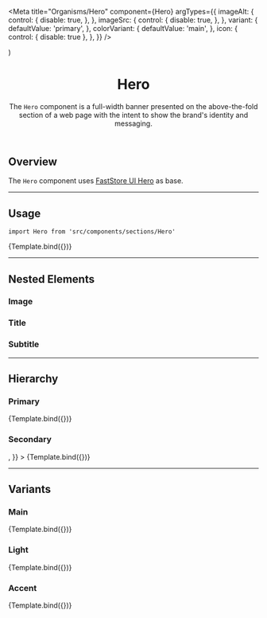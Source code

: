 

<Meta
  title="Organisms/Hero"
  component={Hero}
  argTypes={{
    imageAlt: {
      control: {
        disable: true,
      },
    },
    imageSrc: {
      control: {
        disable: true,
      },
    },
    variant: {
      defaultValue: 'primary',
    },
    colorVariant: {
      defaultValue: 'main',
    },
    icon: {
      control: { disable: true },
    },
  }}
/>

  <HelmetProvider>
    <Hero {...args} />
  </HelmetProvider>
)

<header>

# Hero

The `Hero` component is a full-width banner presented on the above-the-fold section of a web page with the intent to show the brand's identity and messaging.

</header>

## Overview

The `Hero` component uses [FastStore UI Hero](https://www.faststore.dev/reference/ui/organisms/Hero) as base.

---

## Usage

`import Hero from 'src/components/sections/Hero'`

<Canvas>
  <Story
    name="usage"
    args={{
      title: 'Explore more about our amazing products',
      subtitle: 'All the amazing products from the brands we partner with.',
      imageSrc:
        'https://storeframework.vtexassets.com/arquivos/ids/190897/Photo.jpg',
      imageAlt: 'Quest 2 Controller on a table',
      link: '/',
      linkText: 'See more',
    }}
  >
    {Template.bind({})}
  </Story>
</Canvas>

<ArgsTable story="usage" />

<TokenTable>
  <TokenRow token="--fs-hero-text-size" value="var(--fs-text-size-lead)" />
  <TokenRow token="--fs-hero-text-line-height" value="1.33" />
</TokenTable>

---

## Nested Elements

### Image

<TokenTable>
  <TokenRow token="--fs-hero-image-border-radius" value="0" />
</TokenTable>

### Title

<TokenTable>
  <TokenRow
    token="--fs-hero-title-padding"
    value="var(--fs-spacing-5) 0 var(--fs-spacing-6)"
  />
  <TokenRow
    token="--fs-hero-title-weight"
    value="var(--fs-text-weight-black)"
  />
  <TokenRow token="--fs-hero-title-line-height" value="1.1" />
</TokenTable>

### Subtitle

<TokenTable>
  <TokenRow
    token="--fs-hero-subtitle-margin-top-mobile"
    value="var(--fs-spacing-2)"
  />
  <TokenRow
    token="--fs-hero-subtitle-margin-top-tablet"
    value="var(--fs-spacing-4)"
  />
  <TokenRow token="--fs-hero-subtitle-size" value="var(--fs-hero-text-size)" />
  <TokenRow
    token="--fs-hero-subtitle-line-height"
    value="var(--fs-hero-text-line-height)"
  />
</TokenTable>

---

## Hierarchy

### Primary

<Canvas>
  <Story
    name="primary"
    args={{
      variant: 'primary',
      title: 'Explore more about our amazing products',
      subtitle: 'All the amazing products from the brands we partner with.',
      imageSrc:
        'https://storeframework.vtexassets.com/arquivos/ids/190897/Photo.jpg',
      imageAlt: 'Quest 2 Controller on a table',
    }}
  >
    {Template.bind({})}
  </Story>
</Canvas>

<TokenTable>
  <TokenRow token="--fs-hero-primary-image-height-mobile" value="15rem" />
  <TokenRow token="--fs-hero-primary-image-height-desktop" value="29rem" />
  <TokenRow
    token="--fs-hero-primary-title-size"
    value="var(--fs-text-size-title-huge)"
  />
</TokenTable>

### Secondary

<Canvas>
  <Story
    name="secondary"
    args={{
      variant: 'secondary',
      title: 'Explore more about our amazing products',
      subtitle: 'All the amazing products from the brands we partner with.',
      imageSrc:
        'https://storeframework.vtexassets.com/arquivos/ids/190897/Photo.jpg',
      imageAlt: 'Quest 2 Controller on a table',
      icon: <Icon name="House" width="40" height="40" />,
    }}
  >
    {Template.bind({})}
  </Story>
</Canvas>

<TokenTable>
  <TokenRow token="--fs-hero-secondary-image-height-mobile" value="11.25rem" />
  <TokenRow
    token="--fs-hero-secondary-image-height-desktop"
    value="14.188rem"
  />
  <TokenRow
    token="--fs-hero-secondary-title-size"
    value="var(--fs-text-size-title-page)"
  />
</TokenTable>

---

## Variants

### Main

<Canvas>
  <Story
    name="main"
    args={{
      colorVariant: 'main',
      title: 'Explore more about our amazing products',
      subtitle: 'All the amazing products from the brands we partner with.',
      imageSrc:
        'https://storeframework.vtexassets.com/arquivos/ids/190897/Photo.jpg',
      imageAlt: 'Quest 2 Controller on a table',
    }}
  >
    {Template.bind({})}
  </Story>
</Canvas>

<TokenTable>
  <TokenRow
    token="--fs-hero-main-bkg-color"
    value="var(--fs-color-primary-bkg)"
    isColor
  />
  <TokenRow
    token="--fs-hero-main-text-color"
    value="var(--fs-color-primary-text)"
    isColor
  />
</TokenTable>

### Light

<Canvas>
  <Story
    name="light"
    args={{
      colorVariant: 'light',
      title: 'Explore more about our amazing products',
      subtitle: 'All the amazing products from the brands we partner with.',
      imageSrc:
        'https://storeframework.vtexassets.com/arquivos/ids/190897/Photo.jpg',
      imageAlt: 'Quest 2 Controller on a table',
    }}
  >
    {Template.bind({})}
  </Story>
</Canvas>

<TokenTable>
  <TokenRow
    token="--fs-hero-light-bkg-color"
    value="var(--fs-color-secondary-bkg-light)"
    isColor
  />
  <TokenRow
    token="--fs-hero-light-text-color"
    value="var(--fs-color-text-display)"
    isColor
  />
</TokenTable>

### Accent

<Canvas>
  <Story
    name="accent"
    args={{
      colorVariant: 'accent',
      title: 'Explore more about our amazing products',
      subtitle: 'All the amazing products from the brands we partner with.',
      imageSrc:
        'https://storeframework.vtexassets.com/arquivos/ids/190897/Photo.jpg',
      imageAlt: 'Quest 2 Controller on a table',
    }}
  >
    {Template.bind({})}
  </Story>
</Canvas>

<TokenTable>
  <TokenRow
    token="--fs-hero-accent-bkg-color"
    value="var(--fs-color-highlighted-bkg)"
    isColor
  />
  <TokenRow
    token="--fs-hero-accent-text-color"
    value="var(--fs-hero-light-text-color)"
    globalValue="var(--fs-color-text-display)"
    isColor
  />
</TokenTable>
